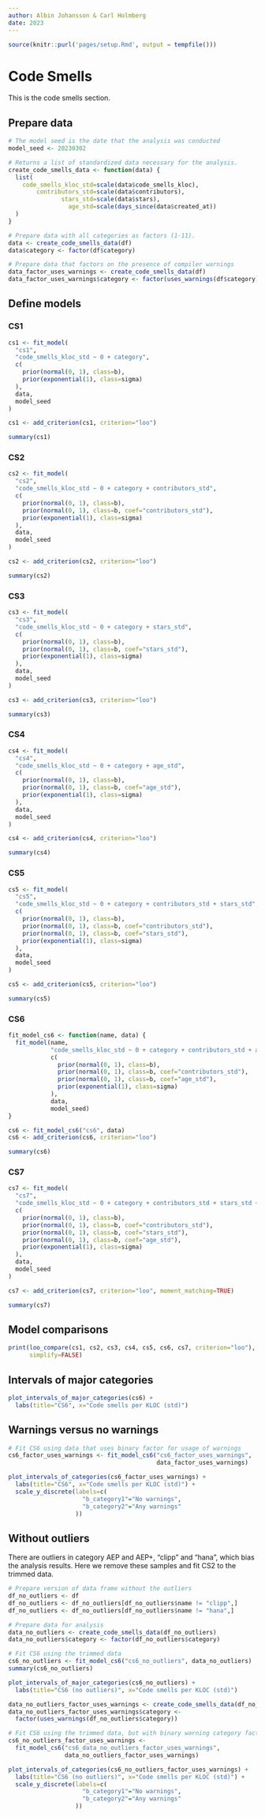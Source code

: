 ```yaml
---
author: Albin Johansson & Carl Holmberg
date: 2023
---
```


```r
source(knitr::purl('pages/setup.Rmd', output = tempfile()))
```

# Code Smells

This is the code smells section.

## Prepare data

```r
# The model seed is the date that the analysis was conducted
model_seed <- 20230302

# Returns a list of standardized data necessary for the analysis.
create_code_smells_data <- function(data) {
  list(
    code_smells_kloc_std=scale(data$code_smells_kloc),
        contributors_std=scale(data$contributors),
               stars_std=scale(data$stars),
                 age_std=scale(days_since(data$created_at))
  )
}

# Prepare data with all categories as factors (1-11).
data <- create_code_smells_data(df)
data$category <- factor(df$category)

# Prepare data that factors on the presence of compiler warnings
data_factor_uses_warnings <- create_code_smells_data(df)
data_factor_uses_warnings$category <- factor(uses_warnings(df$category))
```

## Define models

### CS1

```r
cs1 <- fit_model(
  "cs1",
  "code_smells_kloc_std ~ 0 + category",
  c(
    prior(normal(0, 1), class=b),
    prior(exponential(1), class=sigma)
  ),
  data,
  model_seed
)

cs1 <- add_criterion(cs1, criterion="loo")

summary(cs1)
```

### CS2

```r
cs2 <- fit_model(
  "cs2",
  "code_smells_kloc_std ~ 0 + category + contributors_std",
  c(
    prior(normal(0, 1), class=b),
    prior(normal(0, 1), class=b, coef="contributors_std"),
    prior(exponential(1), class=sigma)
  ),
  data,
  model_seed
)

cs2 <- add_criterion(cs2, criterion="loo")

summary(cs2)
```

### CS3

```r
cs3 <- fit_model(
  "cs3",
  "code_smells_kloc_std ~ 0 + category + stars_std",
  c(
    prior(normal(0, 1), class=b),
    prior(normal(0, 1), class=b, coef="stars_std"),
    prior(exponential(1), class=sigma)
  ),
  data,
  model_seed
)

cs3 <- add_criterion(cs3, criterion="loo")

summary(cs3)
```

### CS4

```r
cs4 <- fit_model(
  "cs4",
  "code_smells_kloc_std ~ 0 + category + age_std",
  c(
    prior(normal(0, 1), class=b),
    prior(normal(0, 1), class=b, coef="age_std"),
    prior(exponential(1), class=sigma)
  ),
  data,
  model_seed
)

cs4 <- add_criterion(cs4, criterion="loo")

summary(cs4)
```

### CS5

```r
cs5 <- fit_model(
  "cs5",
  "code_smells_kloc_std ~ 0 + category + contributors_std + stars_std",
  c(
    prior(normal(0, 1), class=b),
    prior(normal(0, 1), class=b, coef="contributors_std"),
    prior(normal(0, 1), class=b, coef="stars_std"),
    prior(exponential(1), class=sigma)
  ),
  data,
  model_seed
)

cs5 <- add_criterion(cs5, criterion="loo")

summary(cs5)
```

### CS6

```r
fit_model_cs6 <- function(name, data) {
  fit_model(name,
            "code_smells_kloc_std ~ 0 + category + contributors_std + age_std",
            c(
              prior(normal(0, 1), class=b),
              prior(normal(0, 1), class=b, coef="contributors_std"),
              prior(normal(0, 1), class=b, coef="age_std"),
              prior(exponential(1), class=sigma)
            ),
            data,
            model_seed)
}

cs6 <- fit_model_cs6("cs6", data)
cs6 <- add_criterion(cs6, criterion="loo")

summary(cs6)
```

### CS7

```r
cs7 <- fit_model(
  "cs7",
  "code_smells_kloc_std ~ 0 + category + contributors_std + stars_std + age_std",
  c(
    prior(normal(0, 1), class=b),
    prior(normal(0, 1), class=b, coef="contributors_std"),
    prior(normal(0, 1), class=b, coef="stars_std"),
    prior(normal(0, 1), class=b, coef="age_std"),
    prior(exponential(1), class=sigma)
  ),
  data,
  model_seed
)

cs7 <- add_criterion(cs7, criterion="loo", moment_matching=TRUE)

summary(cs7)
```

## Model comparisons

```r
print(loo_compare(cs1, cs2, cs3, cs4, cs5, cs6, cs7, criterion="loo"),
      simplify=FALSE)
```

## Intervals of major categories

```r
plot_intervals_of_major_categories(cs6) +
  labs(title="CS6", x="Code smells per KLOC (std)")
```

## Warnings versus no warnings

```r
# Fit CS6 using data that uses binary factor for usage of warnings
cs6_factor_uses_warnings <- fit_model_cs6("cs6_factor_uses_warnings",
                                          data_factor_uses_warnings)

plot_intervals_of_categories(cs6_factor_uses_warnings) +
  labs(title="CS6", x="Code smells per KLOC (std)") +
  scale_y_discrete(labels=c(
                     "b_category1"="No warnings",
                     "b_category2"="Any warnings"
                   ))
```

## Without outliers

There are outliers in category AEP and AEP+, "clipp" and "hana", which bias the analysis results.
Here we remove these samples and fit CS2 to the trimmed data.

```r
# Prepare version of data frame without the outliers
df_no_outliers <- df
df_no_outliers <- df_no_outliers[df_no_outliers$name != "clipp",]
df_no_outliers <- df_no_outliers[df_no_outliers$name != "hana",]

# Prepare data for analysis
data_no_outliers <- create_code_smells_data(df_no_outliers)
data_no_outliers$category <- factor(df_no_outliers$category)

# Fit CS6 using the trimmed data
cs6_no_outliers <- fit_model_cs6("cs6_no_outliers", data_no_outliers)
summary(cs6_no_outliers)
```

```r
plot_intervals_of_major_categories(cs6_no_outliers) +
  labs(title="CS6 (no outliers)", x="Code smells per KLOC (std)")
```

```r
data_no_outliers_factor_uses_warnings <- create_code_smells_data(df_no_outliers)
data_no_outliers_factor_uses_warnings$category <- 
  factor(uses_warnings(df_no_outliers$category))

# Fit CS6 using the trimmed data, but with binary warning category factor
cs6_no_outliers_factor_uses_warnings <-
  fit_model_cs6("cs6_data_no_outliers_factor_uses_warnings",
                data_no_outliers_factor_uses_warnings)

plot_intervals_of_categories(cs6_no_outliers_factor_uses_warnings) +
  labs(title="CS6 (no outliers)", x="Code smells per KLOC (std)") +
  scale_y_discrete(labels=c(
                     "b_category1"="No warnings",
                     "b_category2"="Any warnings"
                   ))
```
